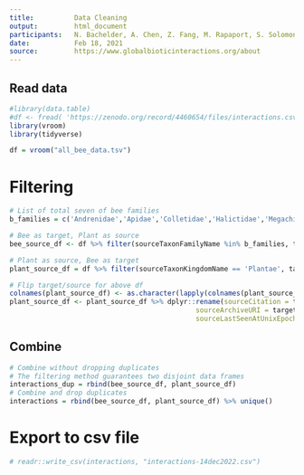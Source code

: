 ```yaml
---
title:          Data Cleaning
output:         html_document
participants:   N. Bachelder, A. Chen, Z. Fang, M. Rapaport, S. Solomon, C. Smith
date:           Feb 18, 2021
source:         https://www.globalbioticinteractions.org/about
---
```



## Read data
```r
#library(data.table)
#df <- fread( 'https://zenodo.org/record/4460654/files/interactions.csv.gz')
library(vroom)
library(tidyverse)

df = vroom("all_bee_data.tsv") 

```


# Filtering
```r
# List of total seven of bee families
b_families = c('Andrenidae','Apidae','Colletidae','Halictidae','Megachilidae','Melittidae','Stenotritidae')

# Bee as target, Plant as source
bee_source_df <- df %>% filter(sourceTaxonFamilyName %in% b_families, targetTaxonKingdomName == 'Plantae')

# Plant as source, Bee as target
plant_source_df = df %>% filter(sourceTaxonKingdomName == 'Plantae', targetTaxonFamilyName %in% b_families) 

# Flip target/source for above df
colnames(plant_source_df) <- as.character(lapply(colnames(plant_source_df), textclean::swap, pattern1 = 'source', pattern2 = 'target'))
plant_source_df <- plant_source_df %>% dplyr::rename(sourceCitation = targetCitation, sourceNamespace = targetNamespace, 
                                              sourceArchiveURI = targetArchiveURI, sourceDOI = targetDOI,
                                              sourceLastSeenAtUnixEpoch = targetLastSeenAtUnixEpoch)
```




## Combine
```r
# Combine without dropping duplicates
# The filtering method guarantees two disjoint data frames
interactions_dup = rbind(bee_source_df, plant_source_df) 
# Combine and drop duplicates
interactions = rbind(bee_source_df, plant_source_df) %>% unique()
```


# Export to csv file
```r
# readr::write_csv(interactions, "interactions-14dec2022.csv")
```


